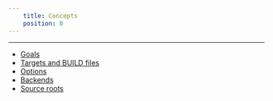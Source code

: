 ```yaml
---
    title: Concepts
    position: 0
---
```




---

* [Goals](doc:goals) 
* [Targets and BUILD files](doc:targets)
* [Options](doc:options)
* [Backends](doc:enabling-backends) 
* [Source roots](doc:source-roots)